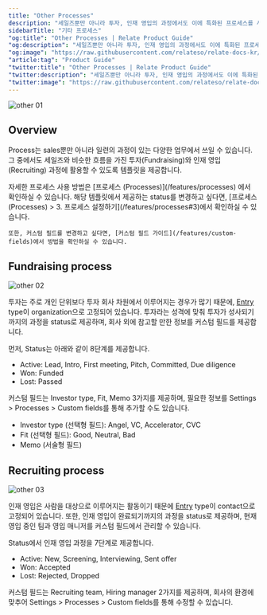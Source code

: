 ```yaml
---
title: "Other Processes"
description: "세일즈뿐만 아니라 투자, 인재 영입의 과정에서도 이에 특화된 프로세스를 사용해 관리할 수 있습니다."
sidebarTitle: "기타 프로세스"
"og:title": "Other Processes | Relate Product Guide"
"og:description": "세일즈뿐만 아니라 투자, 인재 영입의 과정에서도 이에 특화된 프로세스를 사용해 관리할 수 있습니다."
"og:image": "https://raw.githubusercontent.com/relateso/relate-docs-kr/main/docs/images/other-other.png"
"article:tag": "Product Guide"
"twitter:title": "Other Processes | Relate Product Guide"
"twitter:description": "세일즈뿐만 아니라 투자, 인재 영입의 과정에서도 이에 특화된 프로세스를 사용해 관리할 수 있습니다."
"twitter:image": "https://raw.githubusercontent.com/relateso/relate-docs-kr/main/docs/images/other-other.png"
---
```


![other 01](/images/features/other-other.png)
## Overview
Process는 sales뿐만 아니라 일련의 과정이 있는 다양한 업무에서 쓰일 수 있습니다.
그 중에서도 세일즈와 비슷한 흐름을 가진 투자(Fundraising)와 인재 영입(Recruiting) 과정에 활용할 수 있도록 템플릿을 제공합니다.

<Note>
    자세한 프로세스 사용 방법은 [프로세스 (Processes)](/features/processes) 에서 확인하실 수 있습니다.
</Note>

<Info>
    해당 템플릿에서 제공하는 status를 변경하고 싶다면, [프로세스 (Processes) > 3. 프로세스 설정하기](/features/processes#3)에서 확인하실 수 있습니다.
    
    또한, 커스텀 필드를 변경하고 싶다면, [커스텀 필드 가이드](/features/custom-fields)에서 방법을 확인하실 수 있습니다.
</Info>

## Fundraising process
![other 02](/images/features/other-fundraising.png)

투자는 주로 개인 단위보다 투자 회사 차원에서 이루어지는 경우가 많기 때문에, [Entry](/features/processes#1-entry) type이 organization으로 고정되어 있습니다.
투자라는 성격에 맞춰 투자가 성사되기까지의 과정을 status로 제공하며, 회사 외에 참고할 만한 정보를 커스텀 필드를 제공합니다.

먼저, Status는 아래와 같이 8단계를 제공합니다.
- Active: Lead, Intro, First meeting, Pitch, Committed, Due diligence
- Won: Funded
- Lost: Passed

커스텀 필드는 Investor type, Fit, Memo 3가지를 제공하며, 필요한 정보를 Settings > Processes > Custom fields를 통해 추가할 수도 있습니다.
- Investor type (선택형 필드): Angel, VC, Accelerator, CVC
- Fit (선택형 필드): Good, Neutral, Bad
- Memo (서술형 필드)

## Recruiting process
![other 03](/images/features/other-recruiting.png)

인재 영입은 사람을 대상으로 이루어지는 활동이기 때문에 [Entry](/features/processes#1-entry) type이 contact으로 고정되어 있습니다.
또한, 인재 영입이 완료되기까지의 과정을 status로 제공하며, 현재 영입 중인 팀과 영입 매니저를 커스텀 필드에서 관리할 수 있습니다.

Status에서 인재 영입 과정을 7단계로 제공합니다.
- Active: New, Screening, Interviewing, Sent offer
- Won: Accepted
- Lost: Rejected, Dropped

커스텀 필드는 Recruiting team, Hiring manager 2가지를 제공하며, 회사의 환경에 맞추어 Settings > Processes > Custom fields를 통해 수정할 수 있습니다.